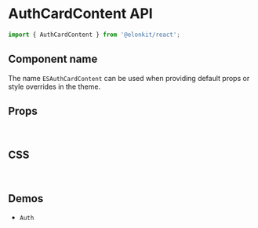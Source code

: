 
<Meta title="Components API/AuthCardContent" />

# AuthCardContent API

```js
import { AuthCardContent } from '@elonkit/react';
```

## Component name

The name `ESAuthCardContent` can be used when providing default props or style overrides in the theme.

## Props

<TableInterface name="AuthCardContentProps" variant="props" />

<br />

## CSS

<TableInterface name="AuthCardContentClasses" variant="css" />

<br />

## Demos

<ul>
  <li>
    <LinkTo kind="components-Auth" story="demo">
      <code>Auth</code>
    </LinkTo>
  </li>
</ul>
